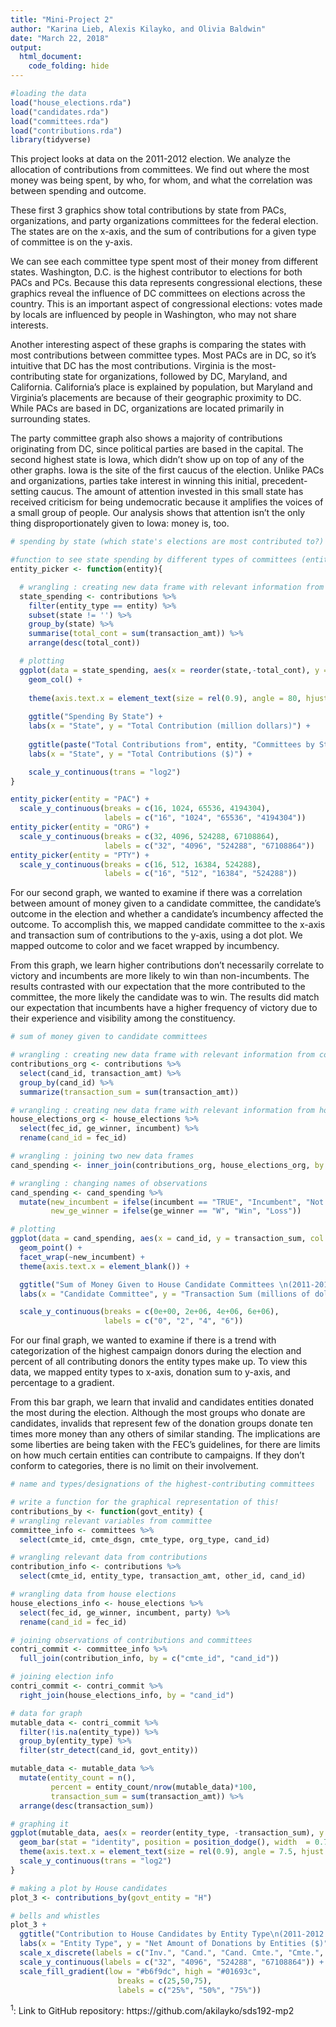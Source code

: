 ```yaml
---
title: "Mini-Project 2"
author: "Karina Lieb, Alexis Kilayko, and Olivia Baldwin"
date: "March 22, 2018"
output: 
  html_document:
    code_folding: hide
---
```


```r
#loading the data
load("house_elections.rda")
load("candidates.rda")
load("committees.rda")
load("contributions.rda")
library(tidyverse)
```

This project looks at data on the 2011-2012 election. We analyze the allocation of contributions from committees. We find out where the most money was being spent, by who, for whom, and what the correlation was between spending and outcome. 

These first 3 graphics show total contributions by state from PACs, organizations, and party organizations committees for the federal election. The states are on the x-axis, and the sum of contributions for a given type of committee is on the y-axis. 

We can see each committee type spent most of their money from different states. Washington, D.C. is the highest contributor to elections for both PACs and PCs. Because this data represents congressional elections, these graphics reveal the influence of DC committees on elections across the country. This is an important aspect of congressional elections: votes made by locals are influenced by people in Washington, who may not share interests. 

Another interesting aspect of these graphs is comparing the states with most contributions between committee types. Most PACs are in DC, so it's intuitive that DC has the most contributions. Virginia is the most-contributing state for organizations, followed by DC, Maryland, and California. California's place is explained by population, but Maryland and Virginia's placements are because of their geographic proximity to DC. While PACs are based in DC, organizations are located primarily in surrounding states. 

The party committee graph also shows a majority of contributions originating from DC, since political parties are based in the capital. The second highest state is Iowa, which didn't show up on top of any of the other graphs. Iowa is the site of the first caucus of the election. Unlike PACs and organizations, parties take interest in winning this initial, precedent-setting caucus. The amount of attention invested in this small state has received criticism for being undemocratic because it amplifies the voices of a small group of people. Our analysis shows that attention isn't the only thing disproportionately given to Iowa: money is, too.  


```r
# spending by state (which state's elections are most contributed to?)

#function to see state spending by different types of committees (entity)
entity_picker <- function(entity){

  # wrangling : creating new data frame with relevant information from contributions data frame
  state_spending <- contributions %>%
    filter(entity_type == entity) %>%
    subset(state != '') %>% 
    group_by(state) %>%
    summarise(total_cont = sum(transaction_amt)) %>%
    arrange(desc(total_cont))

  # plotting
  ggplot(data = state_spending, aes(x = reorder(state,-total_cont), y = total_cont)) +
    geom_col() +
    
    theme(axis.text.x = element_text(size = rel(0.9), angle = 80, hjust = 1)) +
  
    ggtitle("Spending By State") +
    labs(x = "State", y = "Total Contribution (million dollars)") +
  
    ggtitle(paste("Total Contributions from", entity, "Committees by State \n(2011-2012 Federal Election Cycle)", sep = " ")) +
    labs(x = "State", y = "Total Contributions ($)") +

    scale_y_continuous(trans = "log2") 
}

entity_picker(entity = "PAC") +
  scale_y_continuous(breaks = c(16, 1024, 65536, 4194304),
                     labels = c("16", "1024", "65536", "4194304"))
entity_picker(entity = "ORG") +
  scale_y_continuous(breaks = c(32, 4096, 524288, 67108864),
                     labels = c("32", "4096", "524288", "67108864"))
entity_picker(entity = "PTY") +
  scale_y_continuous(breaks = c(16, 512, 16384, 524288),
                     labels = c("16", "512", "16384", "524288"))
```

For our second graph, we wanted to examine if there was a correlation between amount of money given to a candidate committee, the candidate's outcome in the election and whether a candidate's incumbency affected the outcome.  To accomplish this, we mapped candidate committee to the x-axis and transaction sum of contributions to the y-axis, using a dot plot.  We mapped outcome to color and we facet wrapped by incumbency.

From this graph, we learn higher contributions don't necessarily correlate to victory and incumbents are more likely to win than non-incumbents.  The results contrasted with our expectation that the more contributed to the committee, the more likely the candidate was to win.  The results did match our expectation that incumbents have a higher frequency of victory due to their experience and visibility among the constituency.

```r
# sum of money given to candidate committees

# wrangling : creating new data frame with relevant information from contributions data frame
contributions_org <- contributions %>%
  select(cand_id, transaction_amt) %>%
  group_by(cand_id) %>%
  summarize(transaction_sum = sum(transaction_amt))

# wrangling : creating new data frame with relevant information from house_elections data frame
house_elections_org <- house_elections %>%
  select(fec_id, ge_winner, incumbent) %>%
  rename(cand_id = fec_id)

# wrangling : joining two new data frames
cand_spending <- inner_join(contributions_org, house_elections_org, by = "cand_id")

# wrangling : changing names of observations
cand_spending <- cand_spending %>%
  mutate(new_incumbent = ifelse(incumbent == "TRUE", "Incumbent", "Not Incumbent"),
         new_ge_winner = ifelse(ge_winner == "W", "Win", "Loss"))

# plotting
ggplot(data = cand_spending, aes(x = cand_id, y = transaction_sum, col = new_ge_winner)) +
  geom_point() +
  facet_wrap(~new_incumbent) +
  theme(axis.text.x = element_blank()) +

  ggtitle("Sum of Money Given to House Candidate Committees \n(2011-2012 Federal Election Cycle)") +
  labs(x = "Candidate Committee", y = "Transaction Sum (millions of dollars)", col = "Loss or Win in General Election") +

  scale_y_continuous(breaks = c(0e+00, 2e+06, 4e+06, 6e+06),
                     labels = c("0", "2", "4", "6"))
```

For our final graph, we wanted to examine if there is a trend with categorization of the highest campaign donors during the election and percent of all contributing donors the entity types make up. To view this data, we mapped entity types to x-axis, donation sum to y-axis, and percentage to a gradient.

From this bar graph, we learn that invalid and candidates entities donated the most during the election. Although the most groups who donate are candidates, invalids that represent few of the donation groups donate ten times more money than any others of similar standing. The implications are some liberties are being taken with the FEC's guidelines, for there are limits on how much certain entities can contribute to campaigns. If they don't conform to categories, there is no limit on their involvement. 

```r
# name and types/designations of the highest-contributing committees

# write a function for the graphical representation of this!
contributions_by <- function(govt_entity) {
# wrangling relevant variables from committee
committee_info <- committees %>%
  select(cmte_id, cmte_dsgn, cmte_type, org_type, cand_id)

# wrangling relevant data from contributions
contribution_info <- contributions %>%
  select(cmte_id, entity_type, transaction_amt, other_id, cand_id)

# wrangling data from house elections
house_elections_info <- house_elections %>%
  select(fec_id, ge_winner, incumbent, party) %>%
  rename(cand_id = fec_id)

# joining observations of contributions and committees
contri_commit <- committee_info %>%
  full_join(contribution_info, by = c("cmte_id", "cand_id"))

# joining election info
contri_commit <- contri_commit %>%
  right_join(house_elections_info, by = "cand_id")

# data for graph
mutable_data <- contri_commit %>%
  filter(!is.na(entity_type)) %>%
  group_by(entity_type) %>%
  filter(str_detect(cand_id, govt_entity))

mutable_data <- mutable_data %>%
  mutate(entity_count = n(),
         percent = entity_count/nrow(mutable_data)*100,
         transaction_sum = sum(transaction_amt)) %>%
  arrange(desc(transaction_sum))

# graphing it
ggplot(mutable_data, aes(x = reorder(entity_type, -transaction_sum), y = transaction_sum, fill = percent)) +
  geom_bar(stat = "identity", position = position_dodge(), width  = 0.7) +
  theme(axis.text.x = element_text(size = rel(0.9), angle = 7.5, hjust = 1)) +
  scale_y_continuous(trans = "log2")
}

# making a plot by House candidates
plot_3 <- contributions_by(govt_entity = "H")

# bells and whistles
plot_3 +
  ggtitle("Contribution to House Candidates by Entity Type\n(2011-2012 Federal Election Cycle)") +
  labs(x = "Entity Type", y = "Net Amount of Donations by Entities ($)", fill = "Percentage\nof Entities") +
  scale_x_discrete(labels = c("Inv.", "Cand.", "Cand. Cmte.", "Cmte.", "Indv.", "Org.", "Pol. Actn. Cmte.", "Pty. Org.")) +
  scale_y_continuous(labels = c("32", "4096", "524288", "67108864")) +
  scale_fill_gradient(low = "#b6f9dc", high = "#01693c",
                        breaks = c(25,50,75),
                        labels = c("25%", "50%", "75%"))
```



^1^: Link to GitHub repository: https://github.com/akilayko/sds192-mp2
